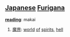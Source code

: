 == [[Japanese]] [[Furigana]] ==                                          

'''[[reading]]''': makai

# [[魔界]]: [[world]] [[of]] [[spirits]], [[hell]]